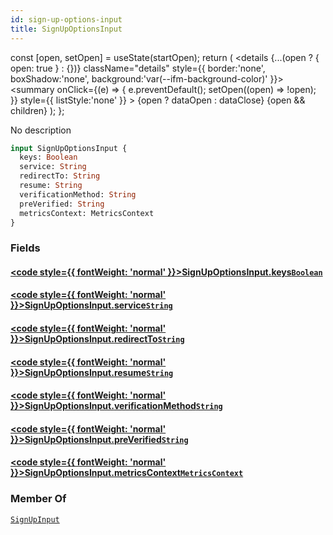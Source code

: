 ```yaml
---
id: sign-up-options-input
title: SignUpOptionsInput
---
```









  const [open, setOpen] = useState(startOpen);
  return (
    <details {...(open ? { open: true } : {})} className="details" style={{ border:'none', boxShadow:'none', background:'var(--ifm-background-color)' }}>
      <summary
        onClick={(e) => {
          e.preventDefault();
          setOpen((open) => !open);
        }}
        style={{ listStyle:'none' }}
      >
      {open ? dataOpen : dataClose}
      </summary>
      {open && children}
    </details>
  );
};








No description


```graphql
input SignUpOptionsInput {
  keys: Boolean
  service: String
  redirectTo: String
  resume: String
  verificationMethod: String
  preVerified: String
  metricsContext: MetricsContext
}
```




### Fields

#### [<code style={{ fontWeight: 'normal' }}>SignUpOptionsInput.<b>keys</b></code>](#)<Bullet />[`Boolean`](/gql-api/types/scalars/boolean.mdx) <Badge class="badge badge--secondary" text="scalar"/> 



#### [<code style={{ fontWeight: 'normal' }}>SignUpOptionsInput.<b>service</b></code>](#)<Bullet />[`String`](/gql-api/types/scalars/string.mdx) <Badge class="badge badge--secondary" text="scalar"/> 



#### [<code style={{ fontWeight: 'normal' }}>SignUpOptionsInput.<b>redirectTo</b></code>](#)<Bullet />[`String`](/gql-api/types/scalars/string.mdx) <Badge class="badge badge--secondary" text="scalar"/> 



#### [<code style={{ fontWeight: 'normal' }}>SignUpOptionsInput.<b>resume</b></code>](#)<Bullet />[`String`](/gql-api/types/scalars/string.mdx) <Badge class="badge badge--secondary" text="scalar"/> 



#### [<code style={{ fontWeight: 'normal' }}>SignUpOptionsInput.<b>verificationMethod</b></code>](#)<Bullet />[`String`](/gql-api/types/scalars/string.mdx) <Badge class="badge badge--secondary" text="scalar"/> 



#### [<code style={{ fontWeight: 'normal' }}>SignUpOptionsInput.<b>preVerified</b></code>](#)<Bullet />[`String`](/gql-api/types/scalars/string.mdx) <Badge class="badge badge--secondary" text="scalar"/> 



#### [<code style={{ fontWeight: 'normal' }}>SignUpOptionsInput.<b>metricsContext</b></code>](#)<Bullet />[`MetricsContext`](/gql-api/types/inputs/metrics-context.mdx) <Badge class="badge badge--secondary" text="input"/> 







### Member Of

[`SignUpInput`](/gql-api/types/inputs/sign-up-input.mdx)  <Badge class="badge badge--secondary" text="input"/>

